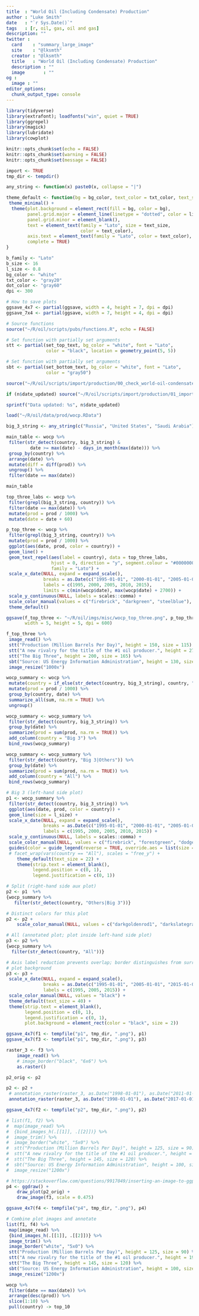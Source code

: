```yaml
---
title  : "World Oil (Including Condensate) Production"
author : "Luke Smith"
date   : "`r Sys.Date()`"
tags   : [r, oil, gas, oil and gas]
description: ""
twitter :
  card    : "summary_large_image"
  site    : "@lksmth"
  creator : "@lksmth"
  title   : "World Oil (Including Condensate) Production"
  description : ""
  image       : ""
og :
  image : ""
editor_options: 
  chunk_output_type: console
---
```


```r
library(tidyverse)
library(extrafont); loadfonts("win", quiet = TRUE)
library(ggrepel)
library(magick)
library(lubridate)
library(cowplot)

knitr::opts_chunk$set(echo = FALSE)
knitr::opts_chunk$set(warning = FALSE)
knitr::opts_chunk$set(message = FALSE)

import <- TRUE
tmp_dir <- tempdir()

any_string <- function(x) paste0(x, collapse = "|")
```

```r
theme_default <- function(bg = bg_color, text_color = txt_color, text_size = b_size, line_color = dot_color) {
 theme_minimal() +
  theme(plot.background = element_rect(fill = bg, color = bg),
        panel.grid.major = element_line(linetype = "dotted", color = line_color),
        panel.grid.minor = element_blank(), 
        text = element_text(family = "Lato", size = text_size, 
                            color = text_color),
        axis.text = element_text(family = "Lato", color = text_color),
        complete = TRUE)
}

b_family <- "Lato"
b_size <- 16
l_size <- 0.8
bg_color <- "white"
txt_color <- "gray20"
dot_color <- "gray60"
dpi <- 300

# How to save plots
ggsave_4x7 <- partial(ggsave, width = 4, height = 7, dpi = dpi)
ggsave_7x4 <- partial(ggsave, width = 7, height = 4, dpi = dpi)

# Source functions
source("~/R/oil/scripts/pubs/functions.R", echo = FALSE)

# Set function with partially set arguments
stt <- partial(set_top_text, bg_color = "white", font = "Lato",
               color = "black", location = geometry_point(5, 5))

# Set function with partially set arguments
sbt <- partial(set_bottom_text, bg_color = "white", font = "Lato",
               color = "gray50")
```

```r
source("~/R/oil/scripts/import/production/00_check_world-oil-condensate-production.R", echo = FALSE, local = n <- new.env())

if (n$date_updated) source("~/R/oil/scripts/import/production/01_import_world-oil-condensate-production.R", echo = FALSE, local = new.env())

sprintf("Data updated: %s", n$date_updated)
```


```r
load("~/R/oil/data/prod/wocp.RData")
```

```r
big_3_string <- any_string(c("Russia", "United States", "Saudi Arabia"))
```

```r
main_table <- wocp %>%
 filter(str_detect(country, big_3_string) &
         date >= max(date) - days_in_month(max(date))) %>%
 group_by(country) %>%
 arrange(date) %>%
 mutate(diff = diff(prod)) %>%
 ungroup() %>%
 filter(date == max(date))

main_table
```


```r
top_three_labs <- wocp %>%
 filter(grepl(big_3_string, country)) %>%
 filter(date == max(date)) %>%
 mutate(prod = prod / 1000) %>%
 mutate(date = date + 60)

p_top_three <- wocp %>%
 filter(grepl(big_3_string, country)) %>%
 mutate(prod = prod / 1000) %>%
 ggplot(aes(date, prod, color = country)) +
 geom_line() +
 geom_text_repel(aes(label = country), data = top_three_labs, 
                 hjust = 0, direction = "y", segment.colour = "#00000000",
                 family = "Lato") +
 scale_x_date(NULL, expand = expand_scale(),
              breaks = as.Date(c("1995-01-01", "2000-01-01", "2005-01-01", "2010-01-01", "2015-01-01")),
              labels = c(1995, 2000, 2005, 2010, 2015),
              limits = c(min(wocp$date), max(wocp$date) + 2700)) +
 scale_y_continuous(NULL, labels = scales::comma) +
 scale_color_manual(values = c("firebrick", "darkgreen", "steelblue"), guide = FALSE) +
 theme_default()

ggsave(f_top_three <- "~/R/oil/imgs/misc/wocp_top_three.png", p_top_three,
       width = 5, height = 5, dpi = 600)

f_top_three %>%
 image_read() %>%
 stt("Production (Million Barrels Per Day)", height = 150, size = 115) %>%
 stt("A new rivalry for the title of the #1 oil producer.", height = 275, size = 135) %>%
 stt("The Big Three", height = 200, size = 165) %>%
 sbt("Source: US Energy Information Administration", height = 130, size = 90, gravity = "northeast", location = geometry_point(30, 0)) %>%
 image_resize("1000x")
```


```r
wocp_summary <- wocp %>%
 mutate(country = if_else(str_detect(country, big_3_string), country, "Others")) %>%
 mutate(prod = prod / 1000) %>%
 group_by(country, date) %>%
 summarize_all(sum, na.rm = TRUE) %>%
 ungroup() 

wocp_summary <- wocp_summary %>%
 filter(str_detect(country, big_3_string)) %>%
 group_by(date) %>%
 summarize(prod = sum(prod, na.rm = TRUE)) %>%
 add_column(country = "Big 3") %>%
 bind_rows(wocp_summary)

wocp_summary <- wocp_summary %>%
 filter(str_detect(country, "Big 3|Others")) %>%
 group_by(date) %>%
 summarize(prod = sum(prod, na.rm = TRUE)) %>%
 add_column(country = "All") %>%
 bind_rows(wocp_summary)

# Big 3 (left-hand side plot)
p1 <- wocp_summary %>%
 filter(str_detect(country, big_3_string)) %>%
 ggplot(aes(date, prod, color = country)) +
 geom_line(size = l_size) +
 scale_x_date(NULL, expand = expand_scale(),
              breaks = as.Date(c("1995-01-01", "2000-01-01", "2005-01-01", "2010-01-01", "2015-01-01")),
              labels = c(1995, 2000, 2005, 2010, 2015)) +
 scale_y_continuous(NULL, labels = scales::comma) +
 scale_color_manual(NULL, values = c("firebrick", "forestgreen", "dodgerblue3")) +
 guides(color = guide_legend(reverse = TRUE, override.aes = list(size = 2))) +
 # facet_wrap(vars(country == "All"), scales = "free_y") +
    theme_default(text_size = 22) +
    theme(strip.text = element_blank(),
          legend.position = c(0, 1),
          legend.justification = c(0, 1))

# Split (right-hand side aux plot)
p2 <- p1  %+%
{wocp_summary %>%
   filter(str_detect(country, "Others|Big 3"))}

# Distinct colors for this plot
p2 <- p2 +
    scale_color_manual(NULL, values = c("darkgoldenrod1", "darkslategray4"))

# All (annotated plot; plot inside left-hand side plot)
p3 <- p2 %+%
{wocp_summary %>%
  filter(str_detect(country, "All"))}

# Axis label reduction prevents overlap; border distinguishes from surrounding
# plot background
p3 <- p3 +
 scale_x_date(NULL, expand = expand_scale(),
              breaks = as.Date(c("1995-01-01", "2005-01-01", "2015-01-01")),
              labels = c(1995, 2005, 2015)) +
 scale_color_manual(NULL, values = "black") +
 theme_default(text_size = 40) +
 theme(strip.text = element_blank(),
       legend.position = c(0, 1),
       legend.justification = c(0, 1), 
       plot.background = element_rect(color = "black", size = 2))

ggsave_4x7(f1 <- tempfile("p1", tmp_dir, ".png"), p1)
ggsave_4x7(f3 <- tempfile("p1", tmp_dir, ".png"), p3)

raster_3 <- f3 %>%
    image_read() %>%
    # image_border("black", "6x6") %>%
    as.raster()

p2_orig <- p2

p2 <- p2 +
 # annotation_raster(raster_3, as.Date("1998-01-01"), as.Date("2011-01-01"), 24.5, 43.5)
 annotation_raster(raster_3, as.Date("1998-01-01"), as.Date("2017-01-01"), 31, 44.7)

ggsave_4x7(f2 <- tempfile("p2", tmp_dir, ".png"), p2)

# list(f1, f2) %>%
#  map(image_read) %>%
#  {bind_images_h(.[[1]], .[[2]])} %>%
#  image_trim() %>%
#  image_border("white", "5x0") %>%
#  stt("Production (Million Barrels Per Day)", height = 125, size = 90) %>%
#  stt("A new rivalry for the title of the #1 oil producer.", height = 190, size = 90) %>%
#  stt("The Big Three", height = 145, size = 120) %>%
#  sbt("Source: US Energy Information Administration", height = 100, size = 75, gravity = "southeast", location = geometry_point(5, 0)) %>%
#  image_resize("1200x")

# https://stackoverflow.com/questions/9917049/inserting-an-image-to-ggplot2
p4 <- ggdraw() +
    draw_plot(p2_orig) +
    draw_image(f3, scale = 0.475)

ggsave_4x7(f4 <- tempfile("p4", tmp_dir, ".png"), p4)

# Combine plot images and annotate
list(f1, f4) %>%
 map(image_read) %>%
 {bind_images_h(.[[1]], .[[2]])} %>%
 image_trim() %>%
 image_border("white", "5x0") %>%
 stt("Production (Million Barrels Per Day)", height = 125, size = 90) %>%
 stt("A new rivalry for the title of the #1 oil producer.", height = 190, size = 90) %>%
 stt("The Big Three", height = 145, size = 120) %>%
 sbt("Source: US Energy Information Administration", height = 100, size = 75, gravity = "southeast", location = geometry_point(5, 0)) %>%
 image_resize("1200x")
```


```r
wocp %>%
 filter(date == max(date)) %>%
 arrange(desc(prod)) %>%
 slice(1:10) %>%
 pull(country) -> top_10


```

